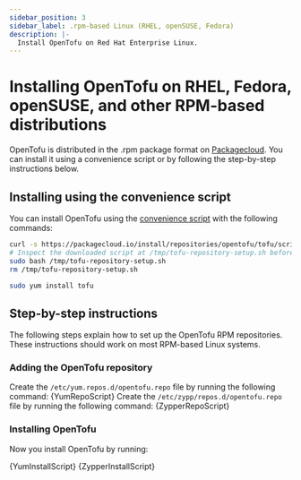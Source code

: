 ```yaml
---
sidebar_position: 3
sidebar_label: .rpm-based Linux (RHEL, openSUSE, Fedora)
description: |-
  Install OpenTofu on Red Hat Enterprise Linux.
---
```



# Installing OpenTofu on RHEL, Fedora, openSUSE, and other RPM-based distributions

OpenTofu is distributed in the .rpm package format on [Packagecloud](https://packagecloud.io/opentofu/tofu). You can install it using a convenience script or by following the step-by-step instructions below.

## Installing using the convenience script

You can install OpenTofu using the [convenience script](https://packagecloud.io/install/repositories/opentofu/tofu/script.rpm.sh?any=true) with the following commands:

```bash
curl -s https://packagecloud.io/install/repositories/opentofu/tofu/script.rpm.sh?any=true -o /tmp/tofu-repository-setup.sh
# Inspect the downloaded script at /tmp/tofu-repository-setup.sh before running
sudo bash /tmp/tofu-repository-setup.sh
rm /tmp/tofu-repository-setup.sh

sudo yum install tofu
```

## Step-by-step instructions

The following steps explain how to set up the OpenTofu RPM repositories. These instructions should work on most RPM-based Linux systems.

### Adding the OpenTofu repository

<Tabs>
    <TabItem value="redhat" label="Yum (RHEL/Fedora/etc.)" default>
        Create the <code>/etc/yum.repos.d/opentofu.repo</code> file by running the following command:
        <CodeBlock language={"bash"}>{YumRepoScript}</CodeBlock>
    </TabItem>
    <TabItem value="opensuse-leap" label="Zypper (openSUSE)">
        Create the <code>/etc/zypp/repos.d/opentofu.repo</code> file by running the following command:
        <CodeBlock language={"bash"}>{ZypperRepoScript}</CodeBlock>
    </TabItem>
</Tabs>

### Installing OpenTofu

Now you install OpenTofu by running:

<Tabs>
    <TabItem value="redhat" label="Yum (RHEL/Fedora/etc)" default>
        <CodeBlock language={"bash"}>{YumInstallScript}</CodeBlock>
    </TabItem>
    <TabItem value="opensuse-leap" label="Zypper (openSUSE)">
        <CodeBlock language={"bash"}>{ZypperInstallScript}</CodeBlock>
    </TabItem>
</Tabs>

